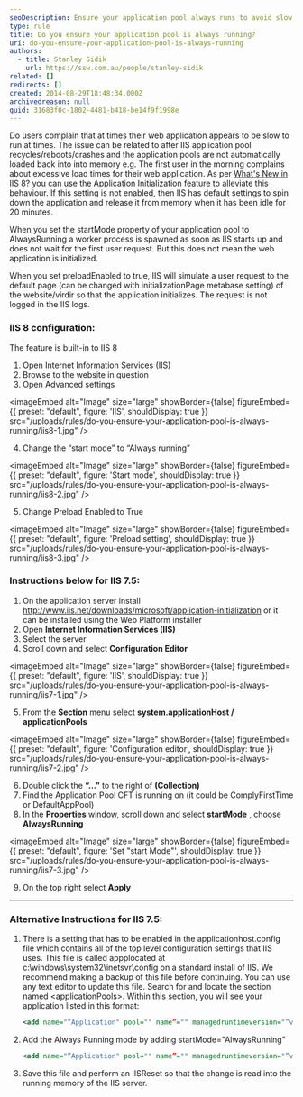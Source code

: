 ```yaml
---
seoDescription: Ensure your application pool always runs to avoid slow load times and recycles after idle time.
type: rule
title: Do you ensure your application pool is always running?
uri: do-you-ensure-your-application-pool-is-always-running
authors:
  - title: Stanley Sidik
    url: https://ssw.com.au/people/stanley-sidik
related: []
redirects: []
created: 2014-08-29T18:48:34.000Z
archivedreason: null
guid: 31683f0c-1802-4481-b418-be14f9f1998e
---
```


Do users complain that at times their web application appears to be slow to run at times. The issue can be related to after IIS application pool recycles/reboots/crashes and the application pools are not automatically loaded back into into memory e.g. The first user in the morning complains about excessive load times for their web application.
As per [What's New in IIS 8?](https://docs.microsoft.com/en-us/iis/get-started/whats-new-in-iis-8/) you can use the Application Initialization feature to alleviate this behaviour. If this setting is not enabled, then IIS has default settings to spin down the application and release it from memory when it has been idle for 20 minutes.

When you set the startMode property of your application pool to AlwaysRunning a worker process is spawned as soon as IIS starts up and does not wait for the first user request. But this does not mean the web application is initialized.

When you set preloadEnabled to true, IIS will simulate a user request to the default page (can be changed with initializationPage metabase setting) of the website/virdir so that the application initializes. The request is not logged in the IIS logs.

### IIS 8 configuration:

The feature is built-in to IIS 8

1. Open Internet Information Services (IIS)
2. Browse to the website in question
3. Open Advanced settings

   
<imageEmbed
  alt="Image"
  size="large"
  showBorder={false}
  figureEmbed={{
    preset: "default",
    figure: 'IIS',
    shouldDisplay: true
  }}
  src="/uploads/rules/do-you-ensure-your-application-pool-is-always-running/iis8-1.jpg"
/>

4. Change the “start mode” to “Always running”

   
<imageEmbed
  alt="Image"
  size="large"
  showBorder={false}
  figureEmbed={{
    preset: "default",
    figure: 'Start mode',
    shouldDisplay: true
  }}
  src="/uploads/rules/do-you-ensure-your-application-pool-is-always-running/iis8-2.jpg"
/>

5. Change Preload Enabled to True
   
<imageEmbed
  alt="Image"
  size="large"
  showBorder={false}
  figureEmbed={{
    preset: "default",
    figure: 'Preload setting',
    shouldDisplay: true
  }}
  src="/uploads/rules/do-you-ensure-your-application-pool-is-always-running/iis8-3.jpg"
/>

### Instructions below for IIS 7.5:

1. On the application server install http://www.iis.net/downloads/microsoft/application-initialization or it can be installed using the Web Platform installer
2. Open **Internet Information Services (IIS)**
3. Select the server
4. Scroll down and select **Configuration Editor**
   
<imageEmbed
  alt="Image"
  size="large"
  showBorder={false}
  figureEmbed={{
    preset: "default",
    figure: 'IIS',
    shouldDisplay: true
  }}
  src="/uploads/rules/do-you-ensure-your-application-pool-is-always-running/iis7-1.jpg"
/>

5. From the **Section** menu select **system.applicationHost / applicationPools**
   
<imageEmbed
  alt="Image"
  size="large"
  showBorder={false}
  figureEmbed={{
    preset: "default",
    figure: 'Configuration editor',
    shouldDisplay: true
  }}
  src="/uploads/rules/do-you-ensure-your-application-pool-is-always-running/iis7-2.jpg"
/>

6. Double click the **“…”** to the right of **(Collection)**
7. Find the Application Pool CFT is running on (it could be ComplyFirstTime or DefaultAppPool)
8. In the **Properties** window, scroll down and select **startMode** , choose **AlwaysRunning**
   
<imageEmbed
  alt="Image"
  size="large"
  showBorder={false}
  figureEmbed={{
    preset: "default",
    figure: 'Set "start Mode"',
    shouldDisplay: true
  }}
  src="/uploads/rules/do-you-ensure-your-application-pool-is-always-running/iis7-3.jpg"
/>

9. On the top right select **Apply**

---

### Alternative Instructions for IIS 7.5:

1. There is a setting that has to be enabled in the applicationhost.config file which contains all of the top level configuration settings that IIS uses. This file is called appplocated at c:\windows\system32\inetsvr\config on a standard install of IIS. We recommend making a backup of this file before continuing. You can use any text editor to update this file. Search for and locate the section named &lt;applicationPools&gt;. Within this section, you will see your application listed in this format:

   ```xml
   <add name="”Application" pool="" name”="" managedruntimeversion="”v4.0″"></add>
   ```

2. Add the Always Running mode by adding startMode="AlwaysRunning"
   ```xml
   <add name="”Application" pool="" name”="" managedruntimeversion="”v4.0″" startmode="AlwaysRunning"></add>
   ```
3. Save this file and perform an IISReset so that the change is read into the running memory of the IIS server.